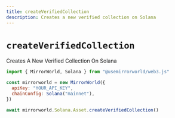 ```yaml
---
title: createVerifiedCollection
description: Creates a new verified collection on Solana 
---
```


# `createVerifiedCollection`

Creates A New Verified Collection On Solana

```js
import { MirrorWorld, Solana } from "@usemirrorworld/web3.js"

const mirrorworld = new MirrorWorld({
  apiKey: "YOUR_API_KEY",
  chainConfig: Solana("mainnet"),
})

await mirrorworld.Solana.Asset.createVerifiedCollection()
```